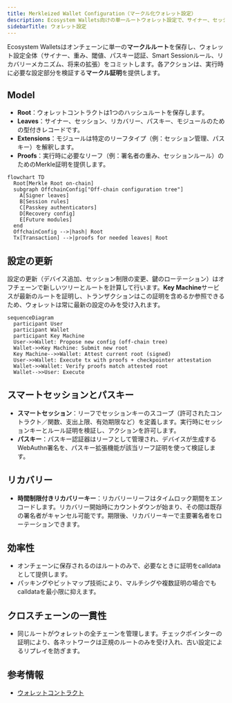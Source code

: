 ```yaml
---
title: Merkleized Wallet Configuration（マークル化ウォレット設定）
description: Ecosystem Wallets向けの単一ルートウォレット設定で、サイナー、セッション、リカバリー、拡張機能を効率的なオンチェーン証明とともに実現します。
sidebarTitle: ウォレット設定
---
```


Ecosystem Walletsはオンチェーンに単一の**マークルルート**を保存し、ウォレット設定全体（サイナー、重み、閾値、パスキー認証、Smart Sessionルール、リカバリーメカニズム、将来の拡張）をコミットします。各アクションは、実行時に必要な設定部分を検証する**マークル証明**を提供します。

## Model

- **Root**：ウォレットコントラクトは1つのハッシュルートを保存します。
- **Leaves**：サイナー、セッション、リカバリー、パスキー、モジュールのための型付きレコードです。
- **Extensions**：モジュールは特定のリーフタイプ（例：セッション管理、パスキー）を解釈します。
- **Proofs**：実行時に必要なリーフ（例：署名者の重み、セッションルール）のためのMerkle証明を提供します。

```mermaid
flowchart TD
  Root[Merkle Root on-chain]
  subgraph OffchainConfig["Off-chain configuration tree"]
    A[Signer leaves]
    B[Session rules]
    C[Passkey authenticators]
    D[Recovery config]
    E[Future modules]
  end
  OffchainConfig -->|hash| Root
  Tx[Transaction] -->|proofs for needed leaves| Root
```

## 設定の更新
設定の更新（デバイス追加、セッション制限の変更、鍵のローテーション）はオフチェーンで新しいツリーとルートを計算して行います。**Key Machine**サービスが最新のルートを証明し、トランザクションはこの証明を含めるか参照できるため、ウォレットは常に最新の設定のみを受け入れます。

```mermaid
sequenceDiagram
  participant User
  participant Wallet
  participant Key Machine
  User->>Wallet: Propose new config (off-chain tree)
  Wallet->>Key Machine: Submit new root
  Key Machine-->>Wallet: Attest current root (signed)
  User->>Wallet: Execute tx with proofs + checkpointer attestation
  Wallet->>Wallet: Verify proofs match attested root
  Wallet-->>User: Execute
```

## スマートセッションとパスキー

- **スマートセッション**：リーフでセッションキーのスコープ（許可されたコントラクト／関数、支出上限、有効期限など）を定義します。実行時にセッションキーとルール証明を検証し、アクションを許可します。
- **パスキー**：パスキー認証器はリーフとして管理され、デバイスが生成するWebAuthn署名を、パスキー拡張機能が該当リーフ証明を使って検証します。

## リカバリー

- **時間制限付きリカバリーキー**：リカバリーリーフはタイムロック期間をエンコードします。リカバリー開始時にカウントダウンが始まり、その間は既存の署名者がキャンセル可能です。期限後、リカバリーキーで主要署名者をローテーションできます。

## 効率性

- オンチェーンに保存されるのはルートのみで、必要なときに証明をcalldataとして提供します。
- パッキングやビットマップ技術により、マルチシグや複数証明の場合でもcalldataを最小限に抑えます。

## クロスチェーンの一貫性

- 同じルートがウォレットの全チェーンを管理します。チェックポインターの証明により、各ネットワークは正規のルートのみを受け入れ、古い設定によるリプレイを防ぎます。

## 参考情報

- [ウォレットコントラクト](https://github.com/0xsequence/wallet-contracts-v3)